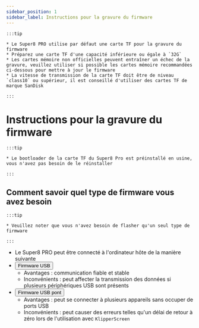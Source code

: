 ```yaml
---
sidebar_position: 1
sidebar_label: Instructions pour la gravure du firmware
---
```


    :::tip

    * Le Super8 PRO utilise par défaut une carte TF pour la gravure du firmware
    * Préparez une carte TF d'une capacité inférieure ou égale à `32G`
    * Les cartes mémoire non officielles peuvent entraîner un échec de la gravure, veuillez utiliser si possible les cartes mémoire recommandées ci-dessous pour mettre à jour le firmware
    * La vitesse de transmission de la carte TF doit être de niveau `class10` ou supérieur, il est conseillé d'utiliser des cartes TF de marque SanDisk

    :::

# Instructions pour la gravure du firmware

    :::tip

    * Le bootloader de la carte TF du Super8 Pro est préinstallé en usine, vous n'avez pas besoin de le réinstaller

    :::

## Comment savoir quel type de firmware vous avez besoin

    :::tip

    * Veuillez noter que vous n'avez besoin de flasher qu'un seul type de firmware

    :::
    
* Le Super8 PRO peut être connecté à l'ordinateur hôte de la manière suivante
* <Button variant="contained" disableElevation component="a" rel="noopener" href="./usb">Firmware USB</Button>
    * Avantages : communication fiable et stable
    * Inconvénients : peut affecter la transmission des données si plusieurs périphériques USB sont présents
* <Button variant="contained" disableElevation component="a" rel="noopener" href="./can">Firmware USB pont</Button>
    * Avantages : peut se connecter à plusieurs appareils sans occuper de ports USB
    * Inconvénients : peut causer des erreurs telles qu'un délai de retour à zéro lors de l'utilisation avec `KlipperScreen`
